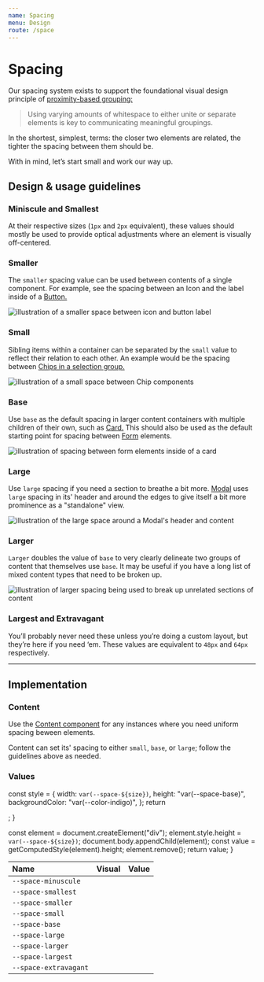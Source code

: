 ```yaml
---
name: Spacing
menu: Design
route: /space
---
```


# Spacing

Our spacing system exists to support the foundational visual design 
principle of [proximity-based grouping:](https://www.nngroup.com/articles/gestalt-proximity/) 

> Using varying amounts of whitespace to either unite or separate elements 
> is key to communicating meaningful groupings.

In the shortest, simplest, terms: the closer two elements are related, 
the tighter the spacing between them should be. 

With in mind, let’s start small and work our way up.

## Design & usage guidelines

### Miniscule and Smallest

At their respective sizes (`1px` and `2px` equivalent), these values should mostly be 
used to provide optical adjustments where an element is visually off-centered.

### Smaller

The `smaller` spacing value can be used between contents of a single component. 
For example, see the spacing between an Icon and the label inside of a [Button.](/components/button#icons)

![illustration of a smaller space between icon and button label](https://user-images.githubusercontent.com/39704901/143141489-679fa61b-5497-4e81-bfe0-b5f463673e4b.png)

### Small

Sibling items within a container can be separated by the `small` value to reflect their relation 
to each other. An example would be the spacing between [Chips in a selection group.](/components/chips#single-select)

![illustration of a small space between Chip components](https://user-images.githubusercontent.com/39704901/143141613-193ceeb2-b393-44ab-a5e8-21d2f88c67c4.png)

### Base

Use `base` as the default spacing in larger content containers with multiple children of their own, 
such as [Card.](/components/card) This should also be used as the default starting point for spacing between
[Form](/components/form) elements.

![illustration of spacing between form elements inside of a card](https://user-images.githubusercontent.com/39704901/143141662-0f20eec4-8b27-44fe-96f5-1bf1c4d567aa.png)

### Large

Use `large` spacing if you need a section to breathe a bit more. [Modal](/components/modal) uses `large` 
spacing in its' header and around the edges to give itself a bit more prominence as a "standalone" view.

![illustration of the large space around a Modal's header and content](https://user-images.githubusercontent.com/39704901/143141691-159b1b4c-0b0a-4b61-97d2-15ad06526d69.png)

### Larger

`Larger` doubles the value of `base` to very clearly delineate two groups of content that themselves use `base`. 
It may be useful if you have a long list of mixed content types that need to be broken up.

![illustration of larger spacing being used to break up unrelated sections of content](https://user-images.githubusercontent.com/39704901/143141846-43606573-1383-4ad2-9d95-46611488cbae.png)

### Largest and Extravagant

You’ll probably never need these unless you’re doing a custom layout, but they’re here if you need ‘em.
These values are equivalent to `48px` and `64px` respectively.

---

## Implementation

### Content

Use the [Content component](/components/content) for any instances where you need uniform spacing beween elements.

Content can set its' spacing to either `small`, `base`, or `large`; follow the guidelines above as needed.

### Values

  const style = {
    width: `var(--space-${size})`,
    height: "var(--space-base)",
    backgroundColor: "var(--color-indigo)",
  };
  return <div style={style} />;
}

  const element = document.createElement("div");
  element.style.height = `var(--space-${size})`;
  document.body.appendChild(element);
  const value = getComputedStyle(element).height;
  element.remove();
  return value;
}

| Name                  | Visual                       | Value                       |
| :-------------------- | :--------------------------- | :-------------------------- |
| `--space-minuscule`   | <Example of="minuscule" />   | <Height of="minuscule" />   |
| `--space-smallest`    | <Example of="smallest" />    | <Height of="smallest" />    |
| `--space-smaller`     | <Example of="smaller" />     | <Height of="smaller" />     |
| `--space-small`       | <Example of="small" />       | <Height of="small" />       |
| `--space-base`        | <Example of="base" />        | <Height of="base" />        |
| `--space-large`       | <Example of="large" />       | <Height of="large" />       |
| `--space-larger`      | <Example of="larger" />      | <Height of="larger" />      |
| `--space-largest`     | <Example of="largest" />     | <Height of="largest" />     |
| `--space-extravagant` | <Example of="extravagant" /> | <Height of="extravagant" /> |
